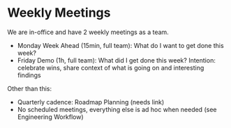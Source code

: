 # Weekly Meetings

We are in-office and have 2 weekly meetings as a team.

- Monday Week Ahead (15min, full team): What do I want to get done this week?
- Friday Demo (1h, full team): What did I get done this week? Intention: celebrate wins, share context of what is going on and interesting findings

Other than this:

- Quarterly cadence: Roadmap Planning (needs link)
- No scheduled meetings, everything else is ad hoc when needed (see Engineering Workflow)
